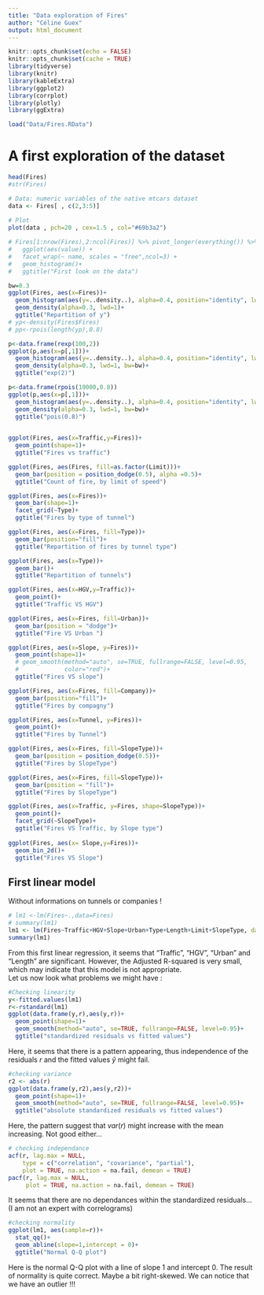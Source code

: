 ---
title: "Data exploration of Fires"
author: "Céline Guex"
output: html_document
---

```{r setup, include=FALSE}
knitr::opts_chunk$set(echo = FALSE)
knitr::opts_chunk$set(cache = TRUE)
library(tidyverse)
library(knitr)
library(kableExtra)
library(ggplot2)
library(corrplot)
library(plotly)
library(ggExtra)
```

```{r loading-data}
load("Data/Fires.RData")
```

# A first exploration of the dataset

```{r header}
head(Fires)
#str(Fires)
```

```{r correlations}
# Data: numeric variables of the native mtcars dataset
data <- Fires[ , c(2,3:5)]
 
# Plot
plot(data , pch=20 , cex=1.5 , col="#69b3a2")
```


```{r visu1}
# Fires[1:nrow(Fires),2:ncol(Fires)] %>% pivot_longer(everything()) %>%
#   ggplot(aes(value)) + 
#   facet_wrap(~ name, scales = "free",ncol=3) +
#   geom_histogram()+
#   ggtitle("First look on the data")

bw=0.3
ggplot(Fires, aes(x=Fires))+
  geom_histogram(aes(y=..density..), alpha=0.4, position="identity", lwd=0.1)+
  geom_density(alpha=0.3, lwd=1)+
  ggtitle("Repartition of y")
# yp<-density(Fires$Fires)
# pp<-rpois(length(yp),0.8)

p<-data.frame(rexp(100,2))
ggplot(p,aes(x=p[,1]))+
  geom_histogram(aes(y=..density..), alpha=0.4, position="identity", lwd=0.1)+
  geom_density(alpha=0.3, lwd=1, bw=bw)+
  ggtitle("exp(2)")

p<-data.frame(rpois(10000,0.8))
ggplot(p,aes(x=p[,1]))+
  geom_histogram(aes(y=..density..), alpha=0.4, position="identity", lwd=0.1)+
  geom_density(alpha=0.3, lwd=1, bw=bw)+
  ggtitle("pois(0.8)")
  

```

```{r visu2}

ggplot(Fires, aes(x=Traffic,y=Fires))+
  geom_point(shape=1)+
  ggtitle("Fires vs traffic")

ggplot(Fires, aes(Fires, fill=as.factor(Limit)))+
  geom_bar(position = position_dodge(0.5), alpha =0.5)+
  ggtitle("Count of fire, by limit of speed")

ggplot(Fires, aes(x=Fires))+
  geom_bar(shape=1)+
  facet_grid(~Type)+
  ggtitle("Fires by type of tunnel")

ggplot(Fires, aes(x=Fires, fill=Type))+
  geom_bar(position="fill")+
  ggtitle("Repartition of fires by tunnel type")

ggplot(Fires, aes(x=Type))+
  geom_bar()+
  ggtitle("Repartition of tunnels")

ggplot(Fires, aes(x=HGV,y=Traffic))+
  geom_point()+
  ggtitle("Traffic VS HGV")

ggplot(Fires, aes(x=Fires, fill=Urban))+
  geom_bar(position = "dodge")+
  ggtitle("Fire VS Urban ")

ggplot(Fires, aes(x=Slope, y=Fires))+
  geom_point(shape=1)+
  # geom_smooth(method="auto", se=TRUE, fullrange=FALSE, level=0.95,
  #             color="red")+
  ggtitle("Fires VS slope")

ggplot(Fires, aes(x=Fires, fill=Company))+
  geom_bar(position="fill")+
  ggtitle("Fires by compagny")

ggplot(Fires, aes(x=Tunnel, y=Fires))+
  geom_point()+
  ggtitle("Fires by Tunnel")

ggplot(Fires, aes(x=Fires, fill=SlopeType))+
  geom_bar(position = position_dodge(0.5))+
  ggtitle("Fires by SlopeType")

ggplot(Fires, aes(x=Fires, fill=SlopeType))+
  geom_bar(position = "fill")+
  ggtitle("Fires by SlopeType")

ggplot(Fires, aes(x=Traffic, y=Fires, shape=SlopeType))+
  geom_point()+
  facet_grid(~SlopeType)+
  ggtitle("Fires VS Traffic, by Slope type")
  
ggplot(Fires, aes(x= Slope,y=Fires))+
  geom_bin_2d()+
  ggtitle("Fires VS Slope")
```

## First linear model
Without informations on tunnels or companies !

```{r some_regressions}
# lm1 <-lm(Fires~.,data=Fires)
# summary(lm1)
lm1 <- lm(Fires~Traffic+HGV+Slope+Urban+Type+Length+Limit+SlopeType, data = Fires)
summary(lm1)
```
From this first linear regression, it seems that "Traffic", "HGV", "Urban" and "Length" are significant. However, the Adjusted R-squared is very small, which may indicate that this model is not appropriate. <br>
Let us now look what problems we might have :
```{r check_lm1_1}
#Checking linearity
y<-fitted.values(lm1)
r<-rstandard(lm1)
ggplot(data.frame(y,r),aes(y,r))+
  geom_point(shape=1)+
  geom_smooth(method="auto", se=TRUE, fullrange=FALSE, level=0.95)+
  ggtitle("standardized residuals vs fitted values")
```

Here, it seems that there is a pattern appearing, thus independence of the residuals $r$ and the fitted values $\hat{y}$ might fail.

```{r check_lm1_2}
#checking variance
r2 <- abs(r)
ggplot(data.frame(y,r2),aes(y,r2))+
  geom_point(shape=1)+
  geom_smooth(method="auto", se=TRUE, fullrange=FALSE, level=0.95)+
  ggtitle("absolute standardized residuals vs fitted values")
```

Here, the pattern suggest that $var(r)$ might increase with the mean increasing. Not good either...

```{r check_lm1_3}
# checking independance
acf(r, lag.max = NULL,
    type = c("correlation", "covariance", "partial"),
    plot = TRUE, na.action = na.fail, demean = TRUE)
pacf(r, lag.max = NULL,
     plot = TRUE, na.action = na.fail, demean = TRUE)
```
It seems that there are no dependances within the standardized residuals... (I am not an expert with correlograms)

```{r check_lm1_4}
#checking normality
ggplot(lm1, aes(sample=r))+
  stat_qq()+
  geom_abline(slope=1,intercept = 0)+
  ggtitle("Normal Q-Q plot")
```

Here is the normal Q-Q plot with a line of slope 1 and intercept 0. The result of normality is quite correct. Maybe a bit right-skewed.
We can notice that we have an outlier !!!
